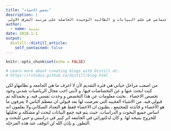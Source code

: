 ```yaml
---
title: "تخصص الاحصاء"
description: |
 نبذه بسيطه عن تخصصي في مرحله البكالوريس و بدايه اهتمامي في علم البيانات و الطالبه الوحيده الحاصله على مرتبه الشرف الاولى
author:
  - name: بثينه 
date: 2018-1-1
output:
  distill::distill_article:
    self_contained: false
---
```


```r
knitr::opts_chunk$set(echo = FALSE)

# Learn more about creating blogs with Distill at:
# https://rstudio.github.io/distill/blog.html

```


من اصعب مراحل حياتي هي فتره التقديم لأن لا اعرف ما هي الجامعه و نظامهاو لكن كنت ابحث عنها و عن التخصاصات فيها.
و لأنني احب مجال الرياضيات شدني وجود تخصص الاحصاء .
بحثت معلومات عن هذا التخصص و وجدت نفسي فيه. و بحمدلله تم قبولي فيه.
من الاشياء العجيبه التي تعرضت لها بعد قبولي ان معظم الناس لا يعرفون ما هو الأحصاء و فائدته للمجتمع ، يظنون ان الاخصاء فقط هو التعداد السكاني.ولا يعلمون انه اساس جميع البحوث و الدراسات.
حيث يتم فيه جمع البيانات لبحث او مشكله و تحليلها للخروج بنتيجه لها.
و كان لدكتوراتي في الجامعه اثر كبير في دراستي و حبي للبحث و التطور.
و بإذن الله لن اتوقف عند هذه المرحله.

